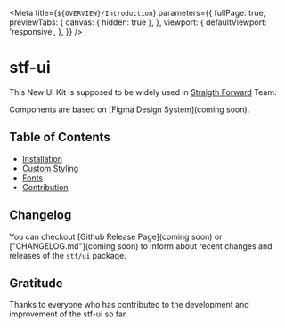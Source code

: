 
<Meta
  title={`${OVERVIEW}/Introduction`}
  parameters={{
    fullPage: true,
    previewTabs: {
      canvas: { hidden: true },
    },
    viewport: {
      defaultViewport: 'responsive',
    },
  }}
/>

# stf-ui

This New UI Kit is supposed to be widely used in [Straigth Forward](https://github.com/straight-forward-team) Team.

Components are based on [Figma Design System](coming soon).

## Table of Contents

- [Installation](?path=/docs/overview-installation--page)
- [Custom Styling](?path=/docs/overview-custom-styling--page)
- [Fonts](?path=/docs/overview-fonts--page)
- [Contribution](?path=/docs/overview-contribution--page)

## Changelog

You can checkout [Github Release Page](coming soon) or ["CHANGELOG.md"](coming soon) to inform about recent changes and releases of the `stf/ui` package.

## Gratitude

Thanks to everyone who has contributed to the development and improvement of the stf-ui so far.

<Contributors />
